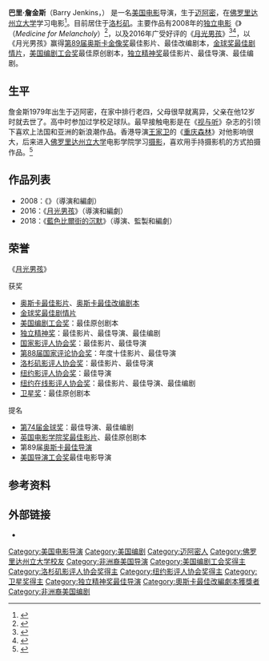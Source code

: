 {{noteTA
|G1=Show
|G2=Movie
|T=zh-cn:巴里·詹金斯;zh-tw:貝瑞·傑金斯;zh-hk:巴利·贊堅斯;
|1=zh-cn:巴里;zh-tw:貝瑞;zh-hk:巴利;
|2=zh-cn:詹金斯;zh-tw:傑金斯;zh-hk:贊堅斯;
}}
{{Infobox person
| name         = 巴瑞·賈金斯<br /><small>{{lang|en|Barry Jenkins}}</small>
| image        = Barry Jenkins (cropped).jpg
| alt          = 
| caption      = 
| birth_name   =
| birth_date   = {{birth date and age|1979|11|19}}
| birth_place  = 美國[[佛羅里達州|佛羅里達州]][[邁阿密|邁阿密]]
| residence    = 美國[[加利福尼亞州|加利福尼亞州]][[洛杉磯|洛杉磯]]
| alma_mater   = [[佛羅里達州立大學|佛羅里達州立大學]]
| occupation   = 電影導演
| years_active = 2003年至今
}}

'''巴里·詹金斯'''（Barry Jenkins，{{bd|1979年|11月19日}}） 是一名[[美国电影|美国电影]]导演，生于[[迈阿密|迈阿密]]，在[[佛罗里达州立大学|佛罗里达州立大学]]学习电影<ref name="FaderInterview">{{cite web|last1=Stephenson|first1=Will|title=Barry Jenkins Slow-Cooks His Masterpiece|url=http://www.thefader.com/2016/10/04/moonlight-movie-barry-jenkins-director-interview|website=[[The_Fader|The Fader]]|accessdate=2016-10-22|archive-date=2016-10-29|archive-url=https://web.archive.org/web/20161029175606/http://www.thefader.com/2016/10/04/moonlight-movie-barry-jenkins-director-interview|dead-url=no}}</ref>。目前居住于[[洛杉矶|洛杉矶]]。主要作品有2008年的[[独立电影|独立电影]]《{{le|憂鬱的解藥|Medicine for Melancholy}}》（''Medicine for Melancholy''）<ref>{{cite web|last1=Scott|first1=A. O.|title=In Barry Jenkins’s First Movie, a Short-Term Romance Leads to Big Questions|url=http://www.nytimes.com/2009/01/30/movies/30mela.html|website=The New York Times|accessdate=2016-10-22|date=2009-01-29|archive-date=2021-02-10|archive-url=https://web.archive.org/web/20210210213721/https://www.nytimes.com/2009/01/30/movies/30mela.html|dead-url=no}}</ref>，以及2016年广受好评的《[[月光男孩|月光男孩]]》<ref>{{cite web|url=http://deadline.com/2016/09/telluride-film-festival-2016-lineup-full-list-1201811906/|title=Telluride Film Festival Lineup: ‘Sully’, ‘La La Land’, ‘Arrival’, ‘Bleed For This’ & More|last=Hammond|first=Pete|date=2016-09-01|website=[[Deadline.com|Deadline.com]]|accessdate=2016-09-01|archive-date=2016-10-14|archive-url=https://web.archive.org/web/20161014052028/http://deadline.com/2016/09/telluride-film-festival-2016-lineup-full-list-1201811906/|dead-url=no}}</ref><ref>{{Cite news|url=http://www.vulture.com/2016/10/moonlight-director-barry-jenkins-cuts-deep.html|title=Moonlight’s Barry Jenkins on Directing One of the Best Films of the Year|last=Buchanan|first=Kyle|date=2016-10-21|work=[[Vulture_(blog)|Vulture]]|newspaper=|access-date=2016-10-22|via=|archive-date=2020-11-08|archive-url=https://web.archive.org/web/20201108102543/http://www.vulture.com/2016/10/moonlight-director-barry-jenkins-cuts-deep.html|dead-url=no}}</ref>，以《月光男孩》赢得[[第89届奥斯卡金像奖|第89届奥斯卡金像奖]]最佳影片、最佳改编剧本，[[金球奖最佳剧情片|金球奖最佳剧情片]]，[[美国编剧工会奖|美国编剧工会奖]]最佳原创剧本，[[独立精神奖|独立精神奖]]最佳影片、最佳导演、最佳编剧。

== 生平 ==
詹金斯1979年出生于迈阿密，在家中排行老四，父母很早就离异，父亲在他12岁时就去世了。高中时参加过学校足球队。最早接触电影是在《[[视与听|视与听]]》杂志的引领下喜欢上法国和亚洲的新浪潮作品。香港导演[[王家卫|王家卫]]的《[[重庆森林|重庆森林]]》对他影响很大，后来进入[[佛罗里达州立大学|佛罗里达州立大学]]电影学院学习[[摄影|摄影]]，喜欢用手持摄影机的方式拍摄作品。<ref >{{cite web |url=http://news.mtime.com/2017/01/19/1565678.html |language= |title=毒品、性取向与男孩成长之路 |publisher=Mtime时光网 |date=2017-01-20 |accessdate= |archive-url=https://web.archive.org/web/20170122203150/http://news.mtime.com/2017/01/19/1565678.html |archive-date=2017-01-22 |dead-url=yes }}</ref>

== 作品列表 ==
*2008：《{{le|憂鬱的解藥|Medicine for Melancholy}}》（導演和編劇）
*2016：《[[月光男孩|月光男孩]]》（導演和編劇）
*2018：《[[藍色比爾街的沉默|藍色比爾街的沉默]]》（導演、監製和編劇）

== 荣誉 ==
《[[月光男孩|月光男孩]]》
;获奖
*[[奥斯卡最佳影片|奥斯卡最佳影片]]、[[奥斯卡最佳改编剧本|奥斯卡最佳改编剧本]]
*[[金球奖最佳剧情片|金球奖最佳剧情片]]
*[[美国编剧工会奖|美国编剧工会奖]]：最佳原创剧本
*[[独立精神奖|独立精神奖]]：最佳影片、最佳导演、最佳编剧
*[[国家影评人协会奖|国家影评人协会奖]]：最佳影片、最佳导演
*[[第88届国家评论协会奖|第88届国家评论协会奖]]：年度十佳影片、最佳导演
*[[洛杉矶影评人协会奖|洛杉矶影评人协会奖]]：最佳影片、最佳导演
*[[纽约影评人协会奖|纽约影评人协会奖]]：最佳导演
*[[纽约在线影评人协会奖|纽约在线影评人协会奖]]：最佳影片、最佳导演、最佳编剧
*[[卫星奖|卫星奖]]：最佳原创剧本

;提名
*[[第74届金球奖|第74届金球奖]]：最佳导演、最佳编剧
*[[英国电影学院奖最佳影片|英国电影学院奖最佳影片]]、最佳原创剧本
*第89届[[奥斯卡最佳导演|奥斯卡最佳导演]]
*[[美国导演工会奖|美国导演工会奖]]最佳电影导演

== 参考资料 ==
{{Reflist}}

== 外部链接 ==
*{{IMDb name|1503575}}

{{巴里·詹金斯}}
{{奧斯卡最佳改編劇本獎}}
{{國家影評人協會獎最佳導演}}
{{纽约影评人协会奖最佳导演}}
{{國家評論協會最佳導演}}
{{评论家选择电影奖最佳劇本}}
{{独立精神奖最佳导演奖}}
{{哥谭独立电影奖最佳剧本}}
{{衛星獎最佳原創劇本}}
{{洛杉磯影評人協會獎最佳導演}}
{{DEFAULTSORT:Jenkins, Barry}}
[[Category:美国电影导演|Category:美国电影导演]]
[[Category:美国编剧|Category:美国编剧]]
[[Category:迈阿密人|Category:迈阿密人]]
[[Category:佛罗里达州立大学校友|Category:佛罗里达州立大学校友]]
[[Category:非洲裔美国导演|Category:非洲裔美国导演]]
[[Category:美国编剧工会奖得主|Category:美国编剧工会奖得主]]
[[Category:洛杉矶影评人协会奖得主|Category:洛杉矶影评人协会奖得主]]
[[Category:纽约影评人协会奖得主|Category:纽约影评人协会奖得主]]
[[Category:卫星奖得主|Category:卫星奖得主]]
[[Category:独立精神奖最佳导演|Category:独立精神奖最佳导演]]
[[Category:奧斯卡最佳改編劇本獲獎者|Category:奧斯卡最佳改編劇本獲獎者]]
[[Category:非洲裔美国编剧|Category:非洲裔美国编剧]]